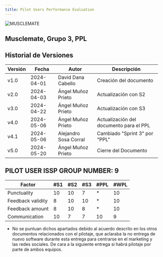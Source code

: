 ```yaml
---
title: Pilot Users Performance Evaluation
---
```

![MUSCLEMATE](logo.png)

## Musclemate, Grupo 3, PPL
##  Historial de Versiones
| Versión | Fecha       | Autor      | Descripción                            |
|---------|-------------|------------|----------------------------------------|
| v1.0    | 2024-04-01  | David Dana Cabello   | Creación del documento       |
| v2.0    | 2024-04-03  | Ángel Muñoz Prieto | Actualización con S2           |
| v3.0    | 2024-04-22  | Ángel Muñoz Prieto | Actualización con S3           |
| v4.0    | 2024-05-06 | Ángel Muñoz Prieto    |Actualización del documento para el PPL|
| v4.1    | 2024-05-06 | Alejandro Sosa Corral    |Cambiado "Sprint 3" por "PPL"|
| v5.0    | 2024-05-20 | Ángel Muñoz Prieto    | Cierre del Documento | 



## PILOT USER ISSP GROUP NUMBER: 9

| Factor            | #S1 | #S2 | #S3 | #PPL | #WPL |
|-------------------|-----|-----|-----|------|------|
| Punctuality       | 10  |  10 |    7|     *|    10|
| Feedback validity | 8   |  10 |   10|     *|    10|
| Feedback amount   | 8   |  10 |    8|     *|    10|
| Communication     | 10  |   7 |    7|    10|     9|

* No se puntuan dichos apartados debido al acuerdo descrito en los otros documentos relacionados con el pilotaje, que aclaraba la no entrega de nuevo software 
durante esta entrega para centrarse en el marketing y las redes sociales. De cara a la siguiente entrega si habrá pilotaje por parte de ambos equipos.